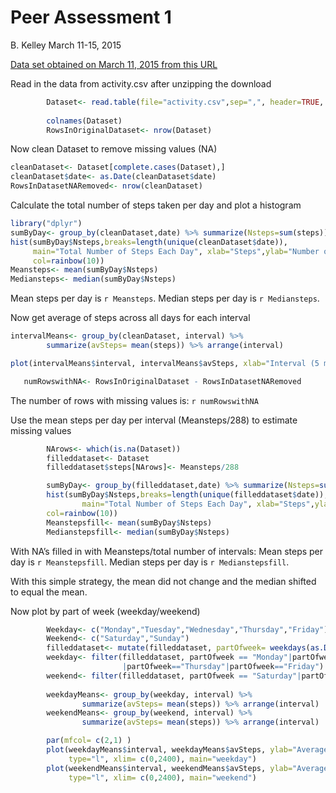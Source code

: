 Peer Assessment 1
=================
B. Kelley
March 11-15, 2015

[Data set obtained on March 11, 2015 from this URL](https://d396qusza40orc.cloudfront.net/repdata%2Fdata%2Factivity.zip)


Read in the data from activity.csv after unzipping the download

```r
        Dataset<- read.table(file="activity.csv",sep=",", header=TRUE, colClasses=c("numeric","character","numeric"))
        
        colnames(Dataset)
        RowsInOriginalDataset<- nrow(Dataset)
```
Now clean Dataset to remove missing values (NA)

```r
cleanDataset<- Dataset[complete.cases(Dataset),]
cleanDataset$date<- as.Date(cleanDataset$date)
RowsInDatasetNARemoved<- nrow(cleanDataset)
```
Calculate the total number of steps taken per day
and plot a histogram

```r
library("dplyr")
sumByDay<- group_by(cleanDataset,date) %>% summarize(Nsteps=sum(steps))
hist(sumByDay$Nsteps,breaks=length(unique(cleanDataset$date)),
     main="Total Number of Steps Each Day", xlab="Steps",ylab="Number of Days",
     col=rainbow(10))
Meansteps<- mean(sumByDay$Nsteps)
Mediansteps<- median(sumByDay$Nsteps)
```

Mean steps per day is `r Meansteps`. Median steps per day is `r Mediansteps`.

Now get average of steps across all days for each interval

```r
intervalMeans<- group_by(cleanDataset, interval) %>% 
        summarize(avSteps= mean(steps)) %>% arrange(interval)

plot(intervalMeans$interval, intervalMeans$avSteps, xlab="Interval (5 min increments)", ylab="Average Steps",type="l", xlim= c(0,2400))
```
```r
   numRowswithNA<- RowsInOriginalDataset - RowsInDatasetNARemoved
```


The number of rows with missing values is: `r numRowswithNA`

Use the mean steps per day per interval (Meansteps/288) to estimate missing values
 
```r
        NArows<- which(is.na(Dataset))
        filleddataset<- Dataset
        filleddataset$steps[NArows]<- Meansteps/288

        sumByDay<- group_by(filleddataset,date) %>% summarize(Nsteps=sum(steps))
        hist(sumByDay$Nsteps,breaks=length(unique(filleddataset$date)),
                main="Total Number of Steps Each Day", xlab="Steps",ylab="Number of Days",
        col=rainbow(10))
        Meanstepsfill<- mean(sumByDay$Nsteps)
        Medianstepsfill<- median(sumByDay$Nsteps)
```
With NA's filled in with Meansteps/total number of intervals:
Mean steps per day is `r Meanstepsfill`. Median steps per day is `r Medianstepsfill`.

With this simple strategy, the mean did not change and the median shifted to equal the mean.

Now plot by part of week (weekday/weekend)

```r
        Weekday<- c("Monday","Tuesday","Wednesday","Thursday","Friday")
        Weekend<- c("Saturday","Sunday")
        filleddataset<- mutate(filleddataset, partOfweek= weekdays(as.Date(filleddataset$date)))
        weekday<- filter(filleddataset, partOfweek == "Monday"|partOfweek=="Tuesday"|partOfweek=="Wednesday"
                         |partOfweek=="Thursday"|partOfweek=="Friday")
        weekend<- filter(filleddataset, partOfweek == "Saturday"|partOfweek== "Sunday")
        
        weekdayMeans<- group_by(weekday, interval) %>% 
                summarize(avSteps= mean(steps)) %>% arrange(interval)
        weekendMeans<- group_by(weekend, interval) %>%
                summarize(avSteps= mean(steps)) %>% arrange(interval)

        par(mfcol= c(2,1) )
        plot(weekdayMeans$interval, weekdayMeans$avSteps, ylab="Average Steps",xlab="Interval", 
             type="l", xlim= c(0,2400), main="weekday")
        plot(weekendMeans$interval, weekendMeans$avSteps, ylab="Average Steps",xlab="Interval",
             type="l", xlim= c(0,2400), main="weekend")
```


